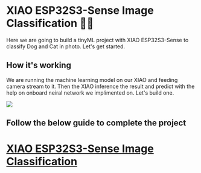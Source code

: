 # XIAO ESP32S3-Sense Image Classification 🐶🐱

Here we are going to build a tinyML project with XIAO ESP32S3-Sense to classify Dog and Cat in photo. Let's get started.

## How it's working

We are running the machine learning model on our XIAO and feeding camera stream to it. Then the XIAO inference the result and predict with the help on onboard neiral network we implimented on. Let's build one.

![](https://github.com/salmanfarisvp/TinyML/blob/main/XIAO-esp32-S3-Sense/Image%20Recognition/src/img/digram.png?raw=true)


## Follow the below guide to complete the project
# [XIAO ESP32S3-Sense Image Classification](https://wiki.seeedstudio.com/tinyml_course_Image_classification_project/)
